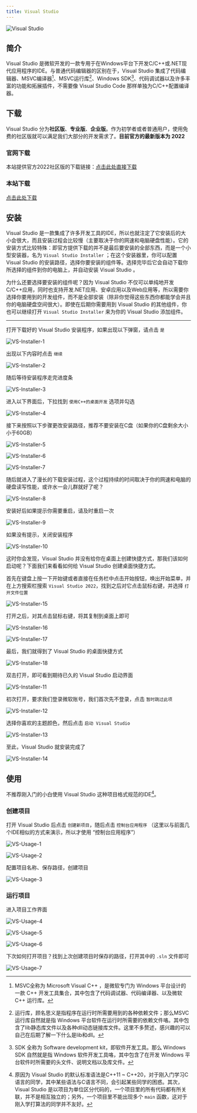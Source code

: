 ```yaml
---
title: Visual Studio
---
```


![Visual Studio](images/visual-studio/vs-1.png)

## 简介

Visual Studio 是微软开发的一款专用于在Windows平台下开发C/C++或.NET现代应用程序的IDE。与普通代码编辑器的区别在于，Visual Studio 集成了代码编辑器、MSVC编译器[^1]、MSVC运行库[^2]、Windows SDK[^3]、代码调试器以及许多丰富的功能和拓展插件，不需要像 Visual Studio Code 那样单独为C/C++配置编译器。

## 下载

Visual Studio 分为**社区版**、**专业版**、**企业版**。作为初学者或者普通用户，使用免费的社区版就可以满足我们大部分的开发需求了。**目前官方的最新版本为 2022**

### 官网下载

本站提供官方2022社区版的下载链接：[点击此处直接下载](https://visualstudio.microsoft.com/zh-hans/thank-you-downloading-visual-studio/?sku=Community&channel=Release&version=VS2022&source=VSLandingPage&cid=2030&passive=false)

### 本站下载

[点击此处下载](/download)

## 安装

Visual Studio 是一款集成了许多开发工具的IDE，所以也就注定了它安装后的大小会很大，而且安装过程会比较慢（主要取决于你的网速和电脑硬盘性能）。它的安装方式比较特殊：即官方提供下载的并不是最后要安装的全部东西，而是一个小型安装器，名为 `Visual Studio Installer` ；在这个安装器里，你可以配置 Visual Studio 的安装路径，选择你要安装的组件等。选择完毕后它会自动下载你所选择的组件到你的电脑上，并自动安装 Visual Studio 。

为什么还要选择要安装的组件呢？因为 Visual Studio 不仅可以单纯地开发C/C++应用，同时也支持开发.NET应用、安卓应用以及Web应用等，所以需要你选择你要用到的开发组件，而不是全部安装（除非你觉得这些东西你都能学会并且你的电脑硬盘空间很大）。即使在后期你需要用到 Visual Studio 的其他组件，你也可以继续打开 `Visual Studio Installer` 来为你的 Visual Studio 添加组件。

***

打开下载好的 Visual Studio 安装程序，如果出现以下弹窗，请点击 `是`

![VS-Installer-1](images/visual-studio/vs-i-1.png)

出现以下内容时点击 `继续`

![VS-Installer-2](images/visual-studio/vs-i-2.png)

随后等待安装程序走完进度条

![VS-Installer-3](images/visual-studio/vs-i-3.png)

进入以下界面后，下拉找到 `使用C++的桌面开发` 选项并勾选

![VS-Installer-4](images/visual-studio/vs-i-4.png)

接下来按照以下步骤更改安装路径，推荐不要安装在C盘（如果你的C盘剩余大小小于60GB）

![VS-Installer-5](images/visual-studio/vs-i-5.png)

![VS-Installer-6](images/visual-studio/vs-i-6.png)

![VS-Installer-7](images/visual-studio/vs-i-7.png)

随后就进入了漫长的下载安装过程，这个过程持续的时间取决于你的网速和电脑的硬盘读写性能，或许水一会儿群就好了呢？

![VS-Installer-8](images/visual-studio/vs-i-8.png)

安装好后如果提示你需要重启，请及时重启一次

![VS-Installer-9](images/visual-studio/vs-i-9.png)

如果没有提示，关闭安装程序

![VS-Installer-10](images/visual-studio/vs-i-10.png)

这时你会发现，Visual Studio 并没有给你在桌面上创建快捷方式，那我们该如何启动呢？下面我们来看看如何给 Visual Studio 创建桌面快捷方式。

首先在键盘上按一下开始键或者直接在任务栏中点击开始按钮，唤出开始菜单，并在上方搜索栏搜索 `Visual Studio 2022`，找到之后对它点击鼠标右键，并选择 `打开文件位置`

![VS-Installer-15](images/visual-studio/vs-i-15.png)

打开之后，对其点击鼠标右键，将其复制到桌面上即可

![VS-Installer-16](images/visual-studio/vs-i-16.png)

![VS-Installer-17](images/visual-studio/vs-i-17.png)

最后，我们就得到了 Visual Studio 的桌面快捷方式

![VS-Installer-18](images/visual-studio/vs-i-18.png)

双击打开，即可看到期待已久的 Visual Studio 启动界面

![VS-Installer-11](images/visual-studio/vs-i-11.png)

初次打开，要求我们登录微软账号，我们首次先不登录，点击 `暂时跳过此项`

![VS-Installer-12](images/visual-studio/vs-i-12.png)

选择你喜欢的主题颜色，然后点击 `启动 Visual Studio`

![VS-Installer-13](images/visual-studio/vs-i-13.png)

至此，Visual Studio 就安装完成了

![VS-Installer-14](images/visual-studio/vs-i-14.png)

## 使用

不推荐刚入门的小白使用 Visual Studio 这种项目格式规范的IDE[^4]。

### 创建项目

打开 Visual Studio 后点击 `创建新项目`，随后点击 `控制台应用程序` （这里以与前面几个IDE相似的方式来演示，所以才使用 “控制台应用程序”）

![VS-Usage-1](images/visual-studio/vs-u-1.png)

![VS-Usage-2](images/visual-studio/vs-u-2.png)

配置项目名称、保存路径，创建项目

![VS-Usage-3](images/visual-studio/vs-u-3.png)

### 运行项目

进入项目工作界面

![VS-Usage-4](images/visual-studio/vs-u-4.png)

![VS-Usage-5](images/visual-studio/vs-u-5.png)

![VS-Usage-6](images/visual-studio/vs-u-6.png)

下次如何打开项目？找到上次创建项目时保存的路径，打开其中的 `.sln` 文件即可

![VS-Usage-7](images/visual-studio/vs-u-7.png)

[^1]: MSVC全称为 Microsoft Visual C++ ，是微软专门为 Windows 平台设计的一款 C++ 开发工具集合，其中包含了代码调试器、代码编译器、以及微软 C++ 运行库。
[^2]: 运行库，顾名思义是指程序在运行时所需要用到的各种依赖文件；那么MSVC运行库自然就是指 Windows 平台软件在运行时所需要的依赖文件咯。其中包含了lib静态库文件以及各种dll动态链接库文件。这里不多赘述，感兴趣的可以自己在后期了解一下什么是lib和dll。
[^3]: SDK 全称为 Software development kit，即软件开发工具。那么 Windows SDK 自然就是指 Windows 软件开发工具咯，其中包含了在开发 Windows 平台软件时所需要的头文件、说明文档以及库文件。
[^4]: 原因为 Visual Studio 的默认标准语法是C++11 ~ C++20，对于刚入门学习C语言的同学，其中某些语法与C语言不同，会引起某些同学的困惑。其次，Visual Studio 是以项目为单位区分代码的，一个项目里的所有代码都有所关联，并不是相互独立的；另外，一个项目里不能出现多个 `main` 函数，这对于刚入学打算法的同学并不友好。
